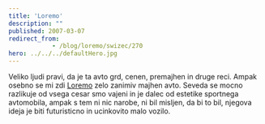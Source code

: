 ```yaml
---
title: 'Loremo'
description: ""
published: 2007-03-07
redirect_from: 
            - /blog/loremo/swizec/270
hero: ../../../defaultHero.jpg
---
```


Veliko ljudi pravi, da je ta avto grd, cenen, premajhen in druge reci. Ampak osebno se mi zdi [Loremo](http://loremo.com/) zelo zanimiv majhen avto. Seveda se mocno razlikuje od vsega cesar smo vajeni in je dalec od estetike sportnega avtomobila, ampak s tem ni nic narobe, ni bil misljen, da bi to bil, njegova ideja je biti futuristicno in ucinkovito malo vozilo.
